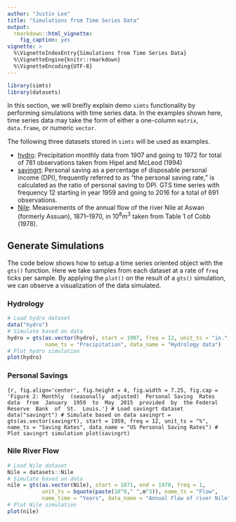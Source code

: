 ```yaml
---
author: "Justin Lee"
title: "Simulations from Time Series Data"
output: 
  rmarkdown::html_vignette:
    fig_caption: yes
vignette: >
  %\VignetteIndexEntry{Simulations from Time Series Data}
  %\VignetteEngine{knitr::rmarkdown}
  %\VignetteEncoding{UTF-8}
---
```


```r
library(simts)
library(datasets)
```

In this section, we will breifly explain demo `simts` functionality by performing simulations with time series data. In the examples shown here, time series data may take the form of either a one-column `matrix`, `data.frame`, or numeric `vector`.

The following three datasets stored in `simts` will be used as examples.

* [hydro](https://rdrr.io/github/SMAC-Group/datapkg/man/hydro.html): Precipitation monthly data from 1907 and going to 1972 for total of 781 observations taken  from Hipel and McLeod (1994)
* [savingrt](https://rdrr.io/github/SMAC-Group/datapkg/man/savingrt.html): Personal saving as a percentage of disposable personal income (DPI), frequently referred to as "the personal saving rate," is calculated as the ratio of personal saving to DPI. GTS time series with frequency 12 starting in year 1959 and going to 2016 for a total of 691 observations.
* [Nile](https://stat.ethz.ch/R-manual/R-devel/library/datasets/html/Nile.html): Measurements of the annual flow of the river Nile at Aswan (formerly Assuan), 1871–1970, in $10^8 m^3$ taken from Table 1 of Cobb (1978).

## Generate Simulations 

The code below shows how to setup a time series oriented object with the `gts()` function. Here we take samples from each dataset at a rate of `freq` ticks per sample. By applying the `plot()` on the result of a `gts()` simulation, we can observe a visualization of the data simulated. 

### Hydrology 

```r
# Load hydro dataset
data("hydro")
# Simulate based on data
hydro = gts(as.vector(hydro), start = 1907, freq = 12, unit_ts = "in.", 
            name_ts = "Precipitation", data_name = "Hydrology data")
# Plot hydro simulation
plot(hydro)
```

### Personal Savings 

```{r, fig.align='center', fig.height = 4, fig.width = 7.25, fig.cap = 'Figure 2: Monthly  (seasonally  adjusted)  Personal
Saving  Rates data  from  January  1959  to  May  2015  provided  by  the Federal  Reserve  Bank  of  St.  Louis.'}
# Load savingrt dataset
data("savingrt")
# Simulate based on data
savingrt = gts(as.vector(savingrt), start = 1959, freq = 12, unit_ts = "%", 
            name_ts = "Saving Rates", data_name = "US Personal Saving Rates")
# Plot savingrt simulation
plot(savingrt)
```

### Nile River Flow 

```r
# Load Nile dataset
Nile = datasets::Nile
# Simulate based on data
nile = gts(as.vector(Nile), start = 1871, end = 1970, freq = 1, 
           unit_ts = bquote(paste(10^8," ",m^3)), name_ts = "Flow", 
           name_time = "Years", data_name = "Annual Flow of river Nile")
# Plot Nile simulation 
plot(nile)
```
